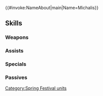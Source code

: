 {{#invoke:NameAbout|main|Name=Michalis}}{{HeroPage Tabs}}
{{Hero Infobox
|Name=Michalis
|Title=Fruiting Ambition
|WeaponType=Blue Lance
|MoveType=Flying
|Origin=Fire Emblem: Mystery of the Emblem
|Gender=Male
|actorEN=David Vincent
|actorJP=福島潤
|artist=山田孝太郎
|additionDate=March 6, 2023
|releaseDate=March 7, 2023
|cv1=1
|cv2=400100
|TagID=春祭ミシェイル
|InternalID=927
|Properties=limited,tempest,specDisplay,hat
|description=King of Macedon, asked by his sister Maria to take part in the spring festival. Appears in Fire Emblem: Mystery of the Emblem.
}}
{{Stats Page
|Lv1HP=19|Lv1ATK=10|Lv1SPD=8|Lv1DEF=12|Lv1RES=4
|GRHP=55|GRATK=80|GRSPD=55|GRDEF=80|GRRES=30
}}
==Skills==
===Weapons===
{{Weapons Table
|weapon1=Iron Lance
|weapon1Default=1
|weapon1Unlock=1
|weapon2=Steel Lance
|weapon2Default=2
|weapon2Unlock=2
|weapon3=Hare's Lance
|weapon3Default=3
|weapon3Unlock=3
|weapon4=Hare's Lance+
|weapon4Default=5
|weapon4Unlock=5
}}
===Assists===
{{Assists Table
|assist1=Swap
|assist1Default=4
|assist1Unlock=3
}}
===Specials===
{{Specials Table}}
===Passives===
{{Passives Table
|passiveA1=Iote's Shield
|passiveA1Unlock=4
|passiveB1=Atk/Spd Snag 1
|passiveB2=Atk/Spd Snag 2
|passiveB3=Atk/Spd Snag 3
|passiveB1Unlock=1
|passiveB2Unlock=2
|passiveB3Unlock=3
}}
{{Heroes Navbox}}
[[Category:Spring Festival units]]